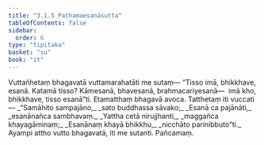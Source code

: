 ```yaml
---
title: "3.1.5 Paṭhamaesanāsutta"
tableOfContents: false
sidebar:
  order: 6
type: "tipitaka"
basket: "su"
book: "it"
---
```



<DynamicBreadcrumb />

<Division number="54" book="it">

<Paragraph number="350" book="it">
Vuttañhetaṃ bhagavatā vuttamarahatāti me sutaṃ—
</Paragraph>

<Paragraph number="351" book="it">
“Tisso imā, bhikkhave, esanā. Katamā tisso? Kāmesanā, bhavesanā, brahmacariyesanā—  imā kho, bhikkhave, tisso esanā”ti. Etamatthaṃ bhagavā avoca. Tatthetaṃ iti vuccati—
</Paragraph>

<Paragraph number="352" type="verses" book="it">
_“Samāhito sampajāno,_  
_sato buddhassa sāvako;_  
_Esanā ca pajānāti,_  
_esanānañca sambhavaṃ._  

</Paragraph>

<Paragraph number="353" type="verses" book="it">
_Yattha cetā nirujjhanti,_  
_maggañca khayagāminaṃ;_  
_Esanānaṃ khayā bhikkhu,_  
_nicchāto parinibbuto”ti._  

</Paragraph>

<Paragraph number="354" book="it">
Ayampi attho vutto bhagavatā, iti me sutanti.

</Paragraph>
</Division>

<Paragraph number="355" type="center" book="it">
Pañcamaṃ.
</Paragraph>